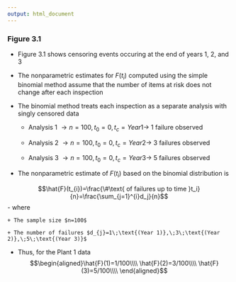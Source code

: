 ```yaml
---
output: html_document
---
```


### Figure 3.1

- Figure 3.1 shows censoring events occuring at the end of years 1, 2, and 3

- The nonparametric estimates for $F(t_{i})$ computed using the simple binomial method assume that the number of items at risk does not change after each inspection

- The binomial method treats each inspection as a separate analysis with singly censored data

    + Analysis 1 $\rightarrow n=100, t_{0}=0, t_{c}=Year 1 \rightarrow$ 1 failure observed

    + Analysis 2 $\rightarrow n=100, t_{0}=0, t_{c}=Year 2 \rightarrow$ 3 failures observed

    + Analysis 3 $\rightarrow n=100, t_{0}=0, t_{c}=Year 3 \rightarrow$ 5 failures observed

- The nonparametric estimate of $F(t_{i})$ based on the binomial distribution is

$$\hat{F}(t_{i})=\frac{\#\text{ of failures up to time }t_i}{n}=\frac{\sum_{j=1}^{i}d_j}{n}$$
- where

    + The sample size $n=100$ 

    + The number of failures $d_{j}=1\;\text{(Year 1)},\;3\;\text{(Year 2)},\;5\;\text{(Year 3)}$

- Thus, for the Plant 1 data
$$\begin{aligned}\hat{F}(1)=1/100\\\\
\hat{F}(2)=3/100\\\\
\hat{F}(3)=5/100\\\\
\end{aligned}$$
